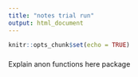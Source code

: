 ```yaml
---
title: "notes trial run"
output: html_document
---
```


```r
knitr::opts_chunk$set(echo = TRUE)
```

###
Explain anon functions
here package
